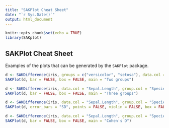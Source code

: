 ```yaml
---
title: "SAKPlot Cheat Sheet"
date: "`r Sys.Date()`"
output: html_document
---
```


```r
knitr::opts_chunk$set(echo = TRUE)
library(SAKplot)
```

## SAKPlot Cheat Sheet

Examples of the plots that can be generated by the `SAKPlot` package.

```r
d <- SAKDifference(iris, groups = c("versicolor", "setosa"), data.col = "Sepal.Length", group.col = "Species")
SAKPlot(d, bar = FALSE, box = FALSE, main = "Two groups")
```

```r
d <- SAKDifference(iris, data.col = "Sepal.Length", group.col = "Species")
SAKPlot(d, bar = FALSE, box = FALSE, main = "Three groups")
```

```r
d <- SAKDifference(iris, data.col = "Sepal.Length", group.col = "Species")
SAKPlot(d, error_bars = "SD", points = FALSE, violin = FALSE, box = FALSE, main = "Bar chart with std. deviation")
```

```r
d <- SAKDifference(iris, data.col = "Sepal.Length", group.col = "Species", effect.type = "cohens")
SAKPlot(d, bar = FALSE, box = FALSE, main = "Cohen's D")
```

